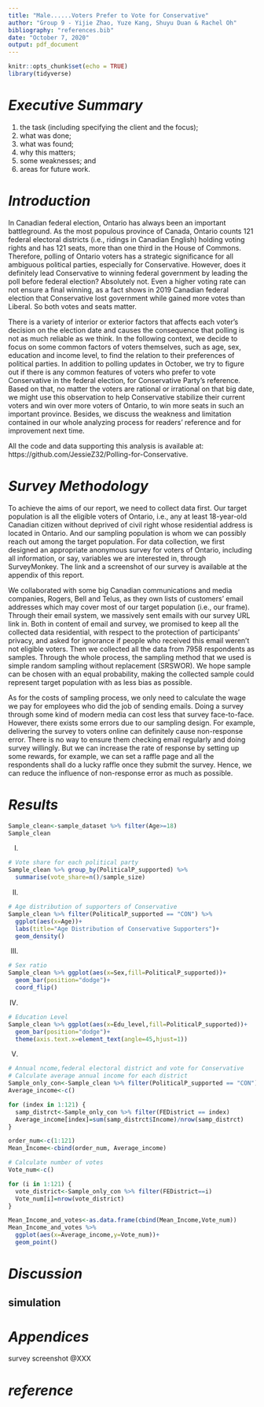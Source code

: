 ```yaml
---
title: "Male......Voters Prefer to Vote for Conservative"
author: "Group 9 - Yijie Zhao, Yuze Kang, Shuyu Duan & Rachel Oh"
bibliography: "references.bib"
date: "October 7, 2020"
output: pdf_document
---
```


```r
knitr::opts_chunk$set(echo = TRUE)
library(tidyverse)
```

# *Executive Summary*

1) the task (including specifying the client and the focus);
2) what was done;
3) what was found;
4) why this matters;
5) some weaknesses; and
6) areas for future work.


# *Introduction*

In Canadian federal election, Ontario has always been an important battleground. As the most populous province of Canada, Ontario counts 121 federal electoral districts (i.e., ridings in Canadian English) holding voting rights and has 121 seats, more than one third in the House of Commons. Therefore, polling of Ontario voters has a strategic significance for all ambiguous political parties, especially for Conservative. However, does it definitely lead Conservative to winning federal government by leading the poll before federal election? Absolutely not. Even a higher voting rate can not ensure a final winning, as a fact shows in 2019 Canadian federal election that Conservative lost government while gained more votes than Liberal. So both votes and seats matter. 

There is a variety of interior or exterior factors that affects each voter's decision on the election date and causes the consequence that polling is not as much reliable as we think. In the following context, we decide to focus on some common factors of voters themselves, such as age, sex, education and income level, to find the relation to their preferences of political parties. In addition to polling updates in October, we try to figure out if there is any common features of voters who prefer to vote Conservative in the federal election, for Conservative Party's reference. Based on that, no matter the voters are rational or irrational on that big date, we might use this observation to help Conservative stabilize their current voters and win over more voters of Ontario, to win more seats in such an important province. Besides, we discuss the weakness and limitation contained in our whole analyzing process for readers' reference and for improvement next time.

All the code and data supporting this analysis is available at: https://github.com/JessieZ32/Polling-for-Conservative.


# *Survey Methodology*

To achieve the aims of our report, we need to collect data first. Our target population is all the eligible voters of Ontario, i.e., any at least 18-year-old Canadian citizen without deprived of civil right whose residential address is located in Ontario. And our sampling population is whom we can possibly reach out among the target population. For data collection, we first designed an appropriate anonymous survey for voters of Ontario, including all information, or say, variables we are interested in, through SurveyMonkey. The link and a screenshot of our survey is available at the appendix of this report. 

We collaborated with some big Canadian communications and media companies, Rogers, Bell and Telus, as they own lists of customers' email addresses which may cover most of our target population (i.e., our frame). Through their email system, we massively sent emails with our survey URL link in. Both in content of email and survey, we promised to keep all the collected data residential, with respect to the protection of participants' privacy, and asked for ignorance if people who received this email weren't not eligible voters. Then we collected all the data from 7958 respondents as samples. Through the whole process, the sampling method that we used is simple random sampling without replacement (SRSWOR). We hope sample can be chosen with an equal probability, making the collected sample could represent target population with as less bias as possible. 

As for the costs of sampling process, we only need to calculate the wage we pay for employees who did the job of sending emails. Doing a survey through some kind of modern media can cost less that survey face-to-face. However, there exists some errors due to our sampling design. For example, delivering the survey to voters online can definitely cause non-response error. There is no way to ensure them checking email regularly and doing survey willingly. But we can increase the rate of response by setting up some rewards, for example, we can set a raffle page and all the respondents shall do a lucky raffle once they submit the survey. Hence, we can reduce the influence of non-response error as much as possible.


# *Results*

```r
Sample_clean<-sample_dataset %>% filter(Age>=18)
Sample_clean
```


I.
```r
# Vote share for each political party
Sample_clean %>% group_by(PoliticalP_supported) %>%
  summarise(vote_share=n()/sample_size)
```

II.
```r
# Age distribution of supporters of Conservative
Sample_clean %>% filter(PoliticalP_supported == "CON") %>% 
  ggplot(aes(x=Age))+
  labs(title="Age Distribution of Conservative Supporters")+
  geom_density()
```

III.
```r
# Sex ratio
Sample_clean %>% ggplot(aes(x=Sex,fill=PoliticalP_supported))+
  geom_bar(position="dodge")+
  coord_flip()
```

IV.
```r
# Education Level
Sample_clean %>% ggplot(aes(x=Edu_level,fill=PoliticalP_supported))+
  geom_bar(position="dodge")+
  theme(axis.text.x=element_text(angle=45,hjust=1))
```

V.
```r
# Annual ncome,federal electoral district and vote for Conservative
# Calculate average annual income for each district
Sample_only_con<-Sample_clean %>% filter(PoliticalP_supported == "CON")
Average_income<-c()

for (index in 1:121) {
  samp_distrct<-Sample_only_con %>% filter(FEDistrict == index)
  Average_income[index]=sum(samp_distrct$Income)/nrow(samp_distrct)
}

order_num<-c(1:121)
Mean_Income<-cbind(order_num, Average_income)

# Calculate number of votes
Vote_num<-c()

for (i in 1:121) {
  vote_district<-Sample_only_con %>% filter(FEDistrict==i)
  Vote_num[i]=nrow(vote_district)
}

Mean_Income_and_votes<-as.data.frame(cbind(Mean_Income,Vote_num))
Mean_Income_and_votes %>% 
  ggplot(aes(x=Average_income,y=Vote_num))+
  geom_point()
```


# *Discussion*

## simulation



# *Appendices*

survey screenshot @XXX


# *reference*



